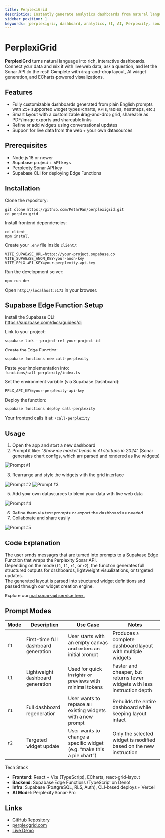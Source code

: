 ```yaml
---
title: PerplexiGrid
description: Instantly generate analytics dashboards from natural language using live data via Perplexity Sonar API.
sidebar_position: 1
keywords: [perplexigrid, dashboard, analytics, BI, AI, Perplexity, sonar, echarts, supabase]
---
```


# PerplexiGrid

**PerplexiGrid** turns natural language into rich, interactive dashboards. Connect your data and mix it with live web data, ask a question, and let the Sonar API do the rest! Complete with drag-and-drop layout, AI widget generation, and ECharts-powered visualizations.

## Features

* Fully customizable dashboards generated from plain English prompts with 25+ supported widget types (charts, KPIs, tables, heatmaps, etc.)
* Smart layout with a customizable drag-and-drop grid, shareable as PDF/image exports and shareable links  
* Refine or add widgets using conversational updates  
* Support for live data from the web + your own datasources

## Prerequisites

* Node.js 18 or newer  
* Supabase project + API keys  
* Perplexity Sonar API key  
* Supabase CLI for deploying Edge Functions  

## Installation

Clone the repository:

```
git clone https://github.com/PetarRan/perplexigrid.git
cd perplexigrid 
```

Install frontend dependencies:

```
cd client
npm install
```

Create your `.env` file inside `client/`:

```
VITE_SUPABASE_URL=https://your-project.supabase.co  
VITE_SUPABASE_ANON_KEY=your-anon-key  
VITE_PPLX_API_KEY=your-perplexity-api-key  
```

Run the development server:

```
npm run dev
```

Open `http://localhost:5173` in your browser.

## Supabase Edge Function Setup

Install the Supabase CLI:  
https://supabase.com/docs/guides/cli

Link to your project:

```
supabase link --project-ref your-project-id
```

Create the Edge Function:

```
supabase functions new call-perplexity
```

Paste your implementation into:  
`functions/call-perplexity/index.ts`

Set the environment variable (via Supabase Dashboard):

`PPLX_API_KEY=your-perplexity-api-key  `

Deploy the function:

```
supabase functions deploy call-perplexity
```

Your frontend calls it at: `/call-perplexity`

## Usage

1. Open the app and start a new dashboard  
2. Prompt it like: _“Show me market trends in AI startups in 2024”_  (Sonar generates chart configs, which are parsed and rendered as live widgets)

![Prompt #1](https://www.perplexigrid.com/guide/prompt_dark.gif)

3. Rearrange and style the widgets with the grid interface  

![Prompt #2](https://www.perplexigrid.com/guide/move_dark.gif)
![Prompt #3](https://www.perplexigrid.com/guide/customize_dark.gif)

5. Add your own datasources to blend your data with live web data

![Prompt #4](https://www.perplexigrid.com/guide/datasource_dark.gif)

6. Refine them via text prompts or export the dashboard as needed  
7. Collaborate and share easily

![Prompt #5](https://www.perplexigrid.com/guide/invite_dark.gif)


## Code Explanation

The user sends messages that are turned into prompts to a Supabase Edge Function that wraps the Perplexity Sonar API.  
Depending on the mode (`f1`, `l1`, `r1`, or `r2`), the function generates full structured outputs for dashboards, lightweight visualizations, or targeted updates.  
The generated layout is parsed into structured widget definitions and passed through our widget creation engine.

Explore our [mai sonar-api service here.](https://github.com/PetarRan/perplexigrid/blob/main/server/supabase/functions/_shared/perplexityService.ts)

## Prompt Modes

| Mode | Description | Use Case | Notes |
|------|-------------|----------|-------|
| `f1` | First-time full dashboard generation | User starts with an empty canvas and enters an initial prompt | Produces a complete dashboard layout with multiple widgets |
| `l1` | Lightweight dashboard generation | Used for quick insights or previews with minimal tokens | Faster and cheaper, but returns fewer widgets with less instruction depth |
| `r1` | Full dashboard regeneration | User wants to replace all existing widgets with a new prompt | Rebuilds the entire dashboard while keeping layout intact |
| `r2` | Targeted widget update | User wants to change a specific widget (e.g. “make this a pie chart”) | Only the selected widget is modified based on the new instruction |

Tech Stack

* **Frontend**: React + Vite (TypeScript), ECharts, react-grid-layout  
* **Backend**: Supabase Edge Functions (TypeScript on Deno)  
* **Infra**: Supabase (PostgreSQL, RLS, Auth), CLI-based deploys + Vercel
* **AI Model**: Perplexity Sonar-Pro

## Links

- [GitHub Repository](https://github.com/PetarRan/perplexigrid)
- [perplexigrid.com](https://www.perplexigrid.com)
- [Live Demo](https://app.perplexigrid.com)